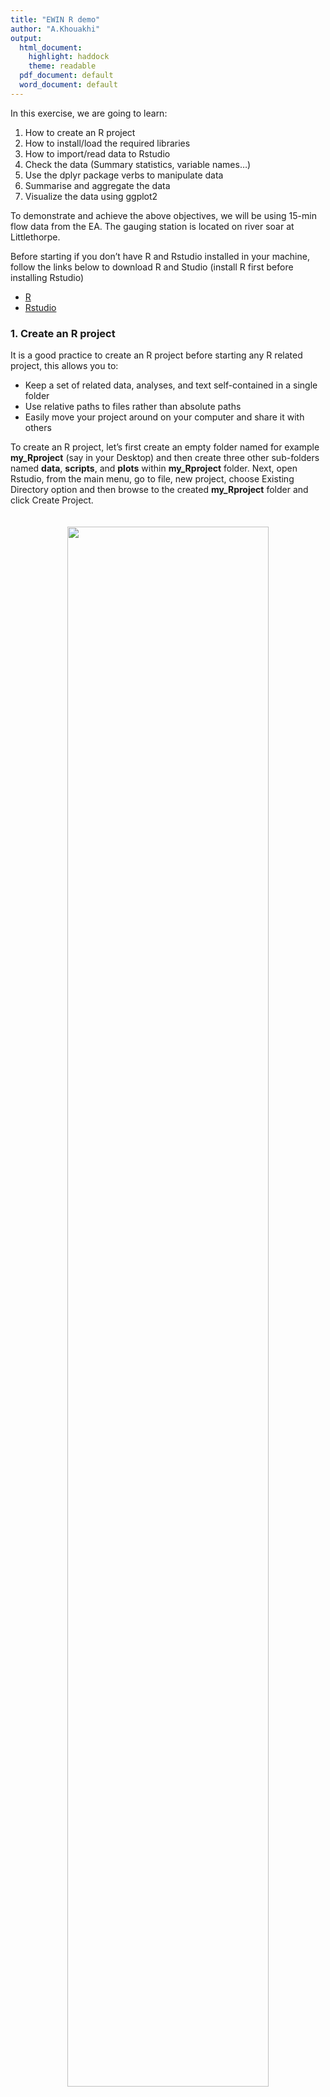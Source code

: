 ```yaml
---
title: "EWIN R demo"
author: "A.Khouakhi"
output:
  html_document:
    highlight: haddock
    theme: readable
  pdf_document: default
  word_document: default
---
```


In this exercise, we are going to learn: 

1. How to create an R project
2. How to install/load the required libraries
3. How to import/read data to Rstudio
4. Check the data (Summary statistics, variable names...)
5. Use the dplyr package verbs to manipulate data
6. Summarise and aggregate the data
7. Visualize the data using ggplot2


To demonstrate and achieve the above objectives, we will be using 15-min flow data from the EA. The gauging station is located on river soar at Littlethorpe.

Before starting if you don't have R and Rstudio installed in your machine, follow the links below to download R and Studio (install R first before installing Rstudio)

* [R](https://cloud.r-project.org/) 
* [Rstudio](https://www.rstudio.com/products/rstudio/download/#download) 



### 1. Create an R project

It is a good practice to create an R project before starting any R related project, this allows you to:

* Keep a set of related data, analyses, and text self-contained in a single folder
* Use relative paths to files rather than absolute paths
* Easily move your project around on your computer and share it with others 

To create an R project, let's first create an empty folder named for example __my_Rproject__ (say in your Desktop) and then create three other sub-folders named __data__, __scripts__, and __plots__ within __my_Rproject__ folder. Next, open Rstudio, from the main menu, go to file, new project, choose Existing Directory option and then browse to the created __my_Rproject__ folder and click Create Project.
<br>
<br>
<br>
<center>
![](https://i.imgur.com/y7jb5bj.png){
width=80% }
</center>

### 2. Data

In general,R can either read the data from an online or local source, but for the purpose of this demo, we will download flow data from [this link](https://www.dropbox.com/s/sdqyagbhm11glpo/Littlethorpe%204082%2015%20Minute%20Flow%201983%20to%202011.csv?dl=1) and place it in the sub-folder __data__  


### 3. Install and load the necessary libraries

Did you say how? Well, to install packages, two main options are available:

1. From the Packages window in Rstudio then __install__ and type the package name 
2. From the console/code editor, use the the function `install.packages()` for example `install.packages("tidyverse")` 

Ok! Now install the following packages needed for the rest of this demo: 

`install.packages("tidyverse")`
`install.packages("lubridate")`
`install.packages("dygraphs")`
`install.packages("glm2")`
`install.packages("xts")`

Next let's load these installed packages:

```r
# load the necessary libraries
library(tidyverse)
library(lubridate)
library(dygraphs)
library(glm2)
library(xts)
```


### 4. Read the data

The data contains some rows (20) that we don't need (info related to the gaging station) so we will skip them using the `skip` argument from `read_csv()` function to skip the first 20 rows.


```r
# First list files in the data folder (we know in this case that we have just 1 file but just in case you have several files)
files <- list.files("./data")
files
# Read the file and use skip argument (notice that we use paste0 function to Concatenate 2 Strings)
flow <- read_csv(paste0("./data/", files[1]), skip = 20)
```


### 5. Variable names

The variable names are a bit messy and need some adjustments. let's change them using the function `colnames()`

```r

# Change variable names 
colnames(flow) <- c("time_stamp","flow","quality","interp","tags","comments")
# print flow
flow
```


### 6. Summary statistics

let's check how the data look like and get some descriptive statistics 

```r
# get summary stat of data  
summary(flow)                
# or 
glimpse(flow) 
# data dimensions
dim(flow) 
# number of columns
ncol(flow)
# number of rows
nrow(flow)
```

### 7. Check a single column contents

For example, we are going to check the different comments of the variable `comment` using `unique()` function to show unique elements

```r
# Check the comments variable                 
unique(flow$comments) 

```

### 8. Date and time 

From the summary results you can see that the class of the variable time_stamp is a character so it needs to be changed to datetime class. But before doing so, let's try some examples of how you can use some functions from `lubridate` package to parse datetimes 

```r
## Examples of date time parsing:
my_brthdy <- "13/5/1984 13;20-00"
parsed_date <- dmy_hms(my_brthdy)
parsed_date
# extract year
year(parsed_date)
# extract month
month(parsed_date)
# extract day
day(parsed_date)
# extract minutes
minute(parsed_date)
```

### 9. Application for our data

#### 9.1 `mutate` verb:

Here we are going overwrite the column time_stamp using `mutate()` and we use `dmy_hms()` to parse the time stamp.
```r

# first thing to do is to parse date time 
# in order to do that we are going to use functions dmy_hms() and the mutate() to overwrite the current date time variable
flow1 <- flow %>% mutate(time_stamp = dmy_hms(time_stamp))
flow1
```

You can notice that the time_stamp variable class is changed to dttm

#### 9.2 `Select()` verb to choose the relevant variables 

For example let's say we wanted to keep just time_stamp,flow,quality,interp,tags variables. 
You can either write the variable number or the variable name

```r
flow2 <- flow1 %>% select(time_stamp,flow,quality,interp,tags) 
#print flow3
flow2
```

Or we can just remove the the comments variable which give similar result.

```r
flow1 %>% select(-comments) 
```

#### 9.3 Extract year, month, day, and time from the the time_stamp variable

```r
# In order to subset the data for example annually we would need to separate the year, month, day, hour from time_stamp

flow3 <- flow2 %>% mutate(year = year(time_stamp),
                            month = month(time_stamp),
                            day = day(time_stamp),
                            hour = hour(time_stamp),
                            min = minute(time_stamp))
# Print flow3 
flow3
```

### 10. Check for missing data 


```r

## check for NAs 
# 1- check if yes or no there is missing data 
anyNA(flow3$flow)
# 2- check how many missing values
sum(is.na(flow3$flow))
# 3- locate the missing values using the quality variable
missed <- flow3 %>% filter(quality == "M")
missed
# or look for NAs
missed <- flow3 %>% filter(is.na(flow))
missed
```

Now let's check the number of records each year and see how complete our data is 

```r
#Calculate the number of records each year 
records <- flow3 %>% group_by(year) %>% tally()
records
```

You can see for example that the first 3 years are complete so you can choose to remove them

### 11. Summarizing the data

To illustrate the use of `group_by()` and `summarize()` we can for example aggregate the data to hourly time stamp or computing the annual maximum flow 

```r
# Aggregate the data to hourly
hflow <- flow3 %>% group_by(year,month,day,hour) %>% 
                        summarize(flow = mean(flow, na.rm = TRUE), 
                                  datetime = first(time_stamp))
# print hflow
hflow
# Calculate the annual max flow
am_flow <- flow3 %>% group_by(year) %>% 
  summarize(am_flow = max(flow, na.rm = TRUE))
am_flow

# or for example Choosing the number of days where the flow exceeds the 99.5th percentile 
# 1: find the Q99.5   
Q995 <- quantile(hflow$flow, prob = 0.995, na.rm = T)

# 2: values exceeding the Q995  
Q995_flow <- hflow %>% filter(flow >= Q995)
Q995_flow
# 3 find the number of hours each year 
exceedance <- Q995_flow %>% group_by(year) %>% 
  summarise(events = n())
exceedance
# select just years where no values exceed the threshold (this example with show also how you can )
non_exce <- hflow %>% ungroup(year, month, day) %>%
  select(year) %>% distinct(year) %>%  
  filter(!year %in% exceedance$year)
# add 0 if no event  
non_exce$events <- 0 
exceedance <- full_join(exceedance,non_exce, by = c("year", "events")) %>% arrange(year)
exceedance
```

### 12. Data visualization using ggplot2

Let's for example select and plot flow measurements of the year 2000:

```r
#1- subset data year 2000
one_year <- hflow %>% filter(year == 2000 ) 
# line plot 
ggplot(data = one_year, aes(x = datetime, y = flow))+
  geom_line(color="blue")
# histogram
ggplot(data = one_year, aes(x = flow))+
  geom_histogram(fill = "blue")
# box plot
ggplot(data = one_year, aes(x = datetime, y = flow, group = month))+
  geom_boxplot()

```

ggplot2 is a powerful graphic package and contains plenty of functions and arguments that allow adjusting/customizing graphics

Now let's plot multiple graphics using the ggplot's `facet_wrap()` function

```r
# Facet wrap (for several plots)
# select for example 8 years of data 
  multi_yr <- hflow %>% filter(year %in% 2000:2008 ) 
# line graphs
  ggplot(data = multi_yr, aes(x = datetime, y = flow))+
  theme_bw()+ #simple theme
  geom_line(color = "blue")+
  facet_wrap(~year,scales = 'free_x')+
  scale_x_datetime(date_labels = "%b")
# histograms
  ggplot(data = multi_yr, aes(x = flow))+
    geom_histogram()+
    facet_wrap(~year,scales = 'free_x')
# Annual maximum flow + local polynomial regression fitting
ggplot(am_flow, aes(x = year, y = am_flow))+
  geom_line()+
  geom_smooth(method = "loess", se = T, span = 0.30,color = "blue")
```

Or let's try some interactive plot using `dygraph` package where you can zoom and hover over the graphic to see details.

```r
# Interactive plots  
hflow_ts <- as.xts(hflow,hflow$datetime)
hflow_ts[,5] %>% dygraph %>% dyRangeSelector()
```

### 13. Examples of fitting a model to the high flow data and visualizing it 

It's not necessarily the right model to use for these data but it's just to illustrate how you can include model fits and other ggplot graphics.

```r

#simple linear model 
mod1 <- lm(events ~ year, data =exceedance)
#Poisson regression 
mod2 <- glm2(events ~ year, data =exceedance,family="poisson")
#mod2 summary
summary(mod2)
pred_y <- fitted(mod2)
#plot all in one graphic 
ggplot() + 
  theme_bw() +
  geom_point(data = exceedance, aes(x = year, y = events))+
  geom_line(data = exceedance, aes(x = year, y = events))+
  geom_smooth(data = exceedance, aes(x = year, y = events), 
              method = "lm",color = "red")+
  geom_smooth(data = exceedance, aes(x = year, y = events), 
              method = "loess",span = 0.30,se=T,color = "blue")+
  geom_line(data = exceedance, aes(x = year, y = pred_y), 
            colour ="blue",size = 1)
```



